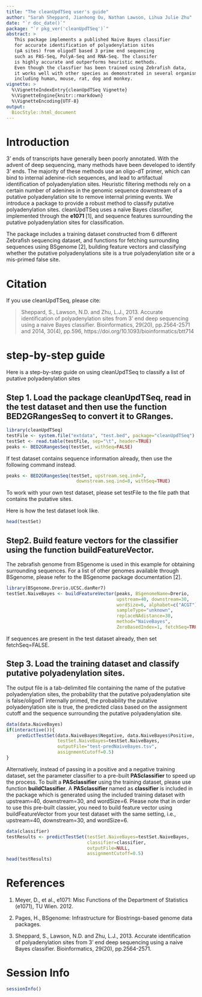 ```yaml
---
title: "The cleanUpdTSeq user's guide"
author: "Sarah Sheppard, Jianhong Ou, Nathan Lawson, Lihua Julie Zhu"
date: "`r doc_date()`"
package: "`r pkg_ver('cleanUpdTSeq')`"
abstract: >
   This package implements a published Naive Bayes classifier 
   for accurate identification of polyadenylation sites
   (pA sites) from oligodT based 3 prime end sequencing 
   such as PAS-Seq, PolyA-Seq and RNA-Seq. The classifer 
   is highly accurate and outperforms heuristic methods.
   Even though the classfier has been trained using Zebrafish data,
   it works well with other species as demonstrated in several organisms
   including human, mouse, rat, dog and monkey.
vignette: >
  %\VignetteIndexEntry{cleanUpdTSeq Vignette}
  %\VignetteEngine{knitr::rmarkdown}
  %\VignetteEncoding{UTF-8}
output:
  BiocStyle::html_document
---
```


# Introduction
3' ends of transcripts have generally been poorly annotated. With the advent of deep sequencing, many methods have been developed to identify 3' ends. The majority of these methods use an oligo-dT primer, which can bind to internal adenine-rich sequences, and lead to artifactual identification of polyadenylation sites. Heuristic filtering methods rely on a certain number of adenines in the genomic sequence downstream of a putative polyadenylation site to remove internal priming events. We introduce a package to provide a robust method to classify putative polyadenylation sites. cleanUpdTSeq uses a na&iuml;ve Bayes classifier, implemented through the **e1071** [1], and sequence features surrounding the putative polyadenylation sites for classification.

The package includes a training dataset constructed from 6 different Zebrafish sequencing dataset, and functions for fetching surrounding sequences using BSgenome [2], building feature vectors and classifying whether the putative polyadenylations site is a true polyadenylation site or a mis-primed false site.

# Citation
If  you use cleanUpdTSeq, please cite:

> Sheppard, S., Lawson, N.D. and Zhu, L.J., 2013. Accurate identification of polyadenylation sites from 3' end deep sequencing using a naive Bayes classifier. Bioinformatics, 29(20), pp.2564-2571 and 2014, 30(4), pp.596, https://doi.org/10.1093/bioinformatics/btt714

# step-by-step guide

Here is a step-by-step guide on using cleanUpdTSeq to classify a list of putative polyadenylation sites

## Step 1. Load the package cleanUpdTSeq, read in the test dataset and then use the function BED2GRangesSeq to convert it to GRanges.

```r
library(cleanUpdTSeq)
testFile <- system.file("extdata", "test.bed", package="cleanUpdTSeq")
testSet <- read.table(testFile, sep="\t", header=TRUE)
peaks <- BED2GRangesSeq(testSet, withSeq=FALSE)
```

If test dataset contains sequence information already, then use the following command instead.


```r
peaks <- BED2GRangesSeq(testSet, upstream.seq.ind=7, 
                          downstream.seq.ind=8, withSeq=TRUE)
```


To work with your own test dataset, please set testFile to the file path that contains the putative sites.

Here is how the test dataset look like.


```r
head(testSet)
```


## Step2. Build feature vectors for the classifier using the function buildFeatureVector.
The zebrafish genome from BSgenome is used in this example for obtaining surrounding sequences. For a list of other genomes available through BSgenome, please refer to the BSgenome package documentation [2].


```r
library(BSgenome.Drerio.UCSC.danRer7)
testSet.NaiveBayes <- buildFeatureVector(peaks, BSgenomeName=Drerio,
                                         upstream=40, downstream=30, 
                                         wordSize=6, alphabet=c("ACGT"),
                                         sampleType="unknown", 
                                         replaceNAdistance=30, 
                                         method="NaiveBayes",
                                         ZeroBasedIndex=1, fetchSeq=TRUE)
```


If sequences are present in the test dataset already, then set fetchSeq=FALSE.

## Step 3. Load the training dataset and classify putative polyadenylation sites.

The output file is a tab-delimited file containing the name of the putative
polyadenylation sites, the probability that the putative polyadenylation site is false/oligodT internally primed, the probability the putative polyadenylation site is true, the predicted class based on the assignment cutoff and the sequence surrounding the putative polyadenylation site.


```r
data(data.NaiveBayes)
if(interactive()){
    predictTestSet(data.NaiveBayes$Negative, data.NaiveBayes$Positive, 
                   testSet.NaiveBayes=testSet.NaiveBayes, 
                   outputFile="test-predNaiveBayes.tsv", 
                   assignmentCutoff=0.5)
}
```


Alternatively, instead of passing in a positive and a negative training dataset, set the parameter classifier to a pre-built **PASclassifier** to speed up the process. To built a **PASclassifier** using the training dataset, please use function **buildClassifier**. A **PASclassifier** named as **classifier** is included in the package which is generated using the included training dataset with upstream=40, downstream=30, and wordSize=6. Please note that in order to use this pre-built classier, you need to build feature vector using buildFeatureVector from your test dataset with the same setting, i.e., upstream=40, downstream=30, and wordSize=6. 


```r
data(classifier)
testResults <- predictTestSet(testSet.NaiveBayes=testSet.NaiveBayes,
                              classifier=classifier,
                              outputFile=NULL, 
                              assignmentCutoff=0.5)
head(testResults)
```



# References
1. Meyer, D., et al., e1071: Misc Functions of the Department of Statistics (e1071), TU Wien. 2012.

2. Pages, H., BSgenome: Infrastructure for Biostrings-based genome data packages.

3. Sheppard, S., Lawson, N.D. and Zhu, L.J., 2013. Accurate identification of polyadenylation sites from 3' end deep sequencing using a naive Bayes classifier. Bioinformatics, 29(20), pp.2564-2571.


# Session Info
```r
sessionInfo()
```


